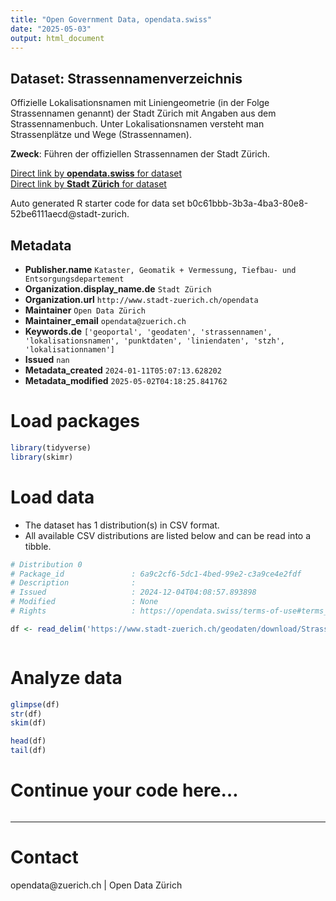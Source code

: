 ```yaml
---
title: "Open Government Data, opendata.swiss"
date: "2025-05-03"
output: html_document
---
```


## Dataset: Strassennamenverzeichnis

Offizielle Lokalisationsnamen mit Liniengeometrie (in der Folge Strassennamen genannt) der Stadt Zürich mit Angaben aus dem Strassennamenbuch. Unter Lokalisationsnamen versteht man Strassenplätze und Wege (Strassennamen).

**Zweck**: Führen der offiziellen Strassennamen der Stadt Zürich.

[Direct link by **opendata.swiss** for dataset](https://opendata.swiss/de/dataset/strassennamenverzeichnis1)<br>
[Direct link by **Stadt Zürich** for dataset](https://data.stadt-zuerich.ch/dataset/geo_strassennamenverzeichnis)

Auto generated R starter code for data set b0c61bbb-3b3a-4ba3-80e8-52be6111aecd@stadt-zurich.

## Metadata

- **Publisher.name** `Kataster, Geomatik + Vermessung, Tiefbau- und Entsorgungsdepartement`
- **Organization.display_name.de** `Stadt Zürich`
- **Organization.url** `http://www.stadt-zuerich.ch/opendata`
- **Maintainer** `Open Data Zürich`
- **Maintainer_email** `opendata@zuerich.ch`
- **Keywords.de** `['geoportal', 'geodaten', 'strassennamen', 'lokalisationsnamen', 'punktdaten', 'liniendaten', 'stzh', 'lokalisationnamen']`
- **Issued** `nan`
- **Metadata_created** `2024-01-11T05:07:13.628202`
- **Metadata_modified** `2025-05-02T04:18:25.841762`


# Load packages

```r

library(tidyverse)
library(skimr)

```

# Load data

-   The dataset has 1 distribution(s) in CSV format.
-   All available CSV distributions are listed below and can be read into a tibble.

```r

# Distribution 0
# Package_id               : 6a9c2cf6-5dc1-4bed-99e2-c3a9ce4e2fdf
# Description              : 
# Issued                   : 2024-12-04T04:08:57.893898
# Modified                 : None
# Rights                   : https://opendata.swiss/terms-of-use#terms_open

df <- read_delim('https://www.stadt-zuerich.ch/geodaten/download/Strassennamenverzeichnis?format=10008')



```

# Analyze data

```r

glimpse(df)
str(df)
skim(df)

head(df)
tail(df)

```

# Continue your code here...

```r

```

------------------------------------------------------------------------

# Contact

opendata@zuerich.ch | Open Data Zürich
